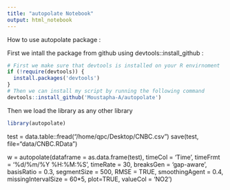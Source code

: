 ```yaml
---
title: "autopolate Notebook"
output: html_notebook
---
```


How to use autopolate package : 

First we intall the package from github using devtools::install_github :

```r
# First we make sure that devtools is installed on your R envirnoment
if (!require(devtools)) {
  install.packages('devtools')
}  
# Then we can install my script by running the following command
devtools::install_github('Moustapha-A/autopolate')
```

Then we load the library as any other library
```r
library(autopolate)
```



test = data.table::fread("/home/qpc/Desktop/CNBC.csv")
save(test, file="data/CNBC.RData")

w = autopolate(dataframe = as.data.frame(test),
           timeCol = 'Time',
           timeFrmt = '%d/%m/%Y %H:%M:%S',
           timeRate = 30,
           breaksGen = 'gap-aware',
           basisRatio = 0.3,
           segmentSize = 500,
           RMSE = TRUE,
           smoothingAgent = 0.4,
           missingIntervalSize = 60*5,
           plot=TRUE,
           valueCol = 'NO2')



